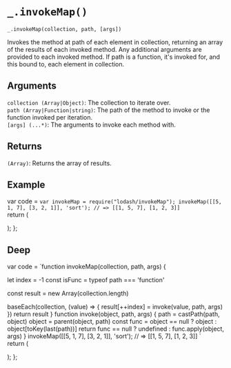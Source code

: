 # `_.invokeMap()`

`_.invokeMap(collection, path, [args])`

Invokes the method at path of each element in collection, returning an array of the results of each invoked method. Any additional arguments are provided to each invoked method. If path is a function, it's invoked for, and this bound to, each element in collection.

## Arguments
`collection (Array|Object)`: The collection to iterate over.  
`path (Array|Function|string)`: The path of the method to invoke or the function invoked per iteration.  
`[args] (...*)`: The arguments to invoke each method with.

## Returns
`(Array)`: Returns the array of results.

## Example


var code =  `var invokeMap = require("lodash/invokeMap");
invokeMap([[5, 1, 7], [3, 2, 1]], 'sort');
// => [[1, 5, 7], [1, 2, 3]]
`   
  return (
    <div>
      <Embed source={code} />
    </div>
  );
};

<Demo/>

## Deep

var code =  `function invokeMap(collection, path, args) {

  let index = -1
  const isFunc = typeof path === 'function'

  const result = new Array(collection.length)

  baseEach(collection, (value) => {
    result[++index] = invoke(value, path, args)
  })
  return result
}
function invoke(object, path, args) {
  path = castPath(path, object)
  object = parent(object, path)
  const func = object == null ? object : object[toKey(last(path))]
  return func == null ? undefined : func.apply(object, args)
}
invokeMap([[5, 1, 7], [3, 2, 1]], 'sort');
// => [[1, 5, 7], [1, 2, 3]]
`   
  return (
    <div>
      <Embed source={code} />
    </div>
  );
};

<DeepDemo/>



